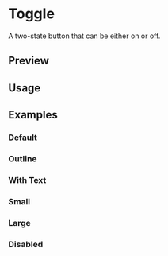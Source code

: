

<Meta of={ToggleStories} />

# Toggle

A two-state button that can be either on or off.

## Preview

<Canvas of={ToggleStories.Default} />

## Usage



<Source code={importCode} language="ts" dark />
<Source code={usageCode} language="tsx" dark />

## Examples

### Default

<Canvas of={ToggleStories.Default} />

### Outline

<Canvas of={ToggleStories.Outline} />

### With Text

<Canvas of={ToggleStories.WithText} />

### Small

<Canvas of={ToggleStories.Small} />

### Large

<Canvas of={ToggleStories.Large} />

### Disabled

<Canvas of={ToggleStories.Disabled} />
